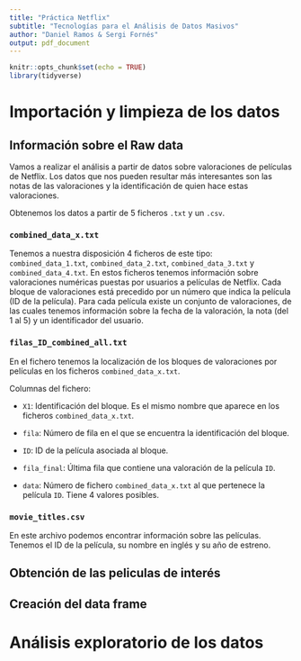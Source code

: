 ```yaml
---
title: "Práctica Netflix"
subtitle: "Tecnologías para el Análisis de Datos Masivos"
author: "Daniel Ramos & Sergi Fornés"
output: pdf_document
---
```


```r
knitr::opts_chunk$set(echo = TRUE)
library(tidyverse)
```

# Importación y limpieza de los datos

## Información sobre el Raw data

Vamos a realizar el análisis a partir de datos sobre valoraciones de películas de Netflix. Los datos que nos pueden resultar más interesantes son las notas de las valoraciones y la identificación de quien hace estas valoraciones.

Obtenemos los datos a partir de 5 ficheros `.txt` y un `.csv`.

### `combined_data_x.txt`

Tenemos a nuestra disposición 4 ficheros de este tipo: `combined_data_1.txt`, `combined_data_2.txt`, `combined_data_3.txt` y `combined_data_4.txt`. En estos ficheros tenemos información sobre valoraciones numéricas puestas por usuarios a películas de Netflix. Cada bloque de valoraciones está precedido por un número que indica la película (ID de la película). Para cada película existe un conjunto de valoraciones, de las cuales tenemos información sobre la fecha de la valoración, la nota (del 1 al 5) y un identificador del usuario.

### `filas_ID_combined_all.txt`

En el fichero tenemos la localización de los bloques de valoraciones por películas en los ficheros `combined_data_x.txt`.

Columnas del fichero: 

* `X1`: Identificación del bloque. Es el mismo nombre que aparece en los ficheros `combined_data_x.txt`.

* `fila`: Número de fila en el que se encuentra la identificación del bloque.

* `ID`: ID de la película asociada al bloque.

* `fila_final`: Última fila que contiene una valoración de la película `ID`.

* `data`: Número de fichero `combined_data_x.txt` al que pertenece la película `ID`. Tiene 4 valores posibles.

### `movie_titles.csv`

En este archivo podemos encontrar información sobre las películas. Tenemos el ID de la película, su nombre en inglés y su año de estreno.

## Obtención de las peliculas de interés

## Creación del data frame

# Análisis exploratorio de los datos
